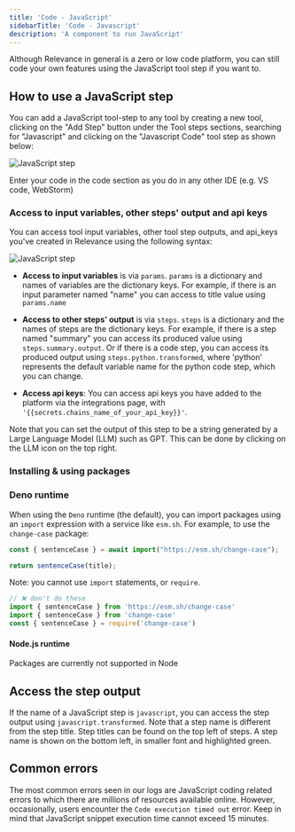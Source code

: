 ```yaml
---
title: 'Code - JavaScript'
sidebarTitle: 'Code - Javascript'
description: 'A component to run JavaScript'
---
```


Although Relevance in general is a zero or low code platform, you can still code your own features using the JavaScript tool step if you want to.

## How to use a JavaScript step

You can add a JavaScript tool-step to any tool by creating a new tool, clicking on the "Add Step" button under the Tool steps sections, searching for "Javascript" and clicking on the "Javascript Code" tool step as shown below:

![JavaScript step](/images/js-tool-step.png)

Enter your code in the code section as you do in any other IDE (e.g. VS code, WebStorm)

### Access to input variables, other steps' output and api keys

You can access tool input variables, other tool step outputs, and api_keys you've created in Relevance using the following syntax:

![JavaScript step](/images/js-accessing-data.png)

* **Access to input variables** is via `params`. `params` is a dictionary and names of variables are the dictionary keys. For example, 
if there is an input parameter named "name" you can access to title value using `params.name`

* **Access to other steps' output** is via `steps`. `steps` is a dictionary and the names of steps are the dictionary keys. For example, 
if there is a step named "summary" you can access its produced value using `steps.summary.output`.
Or if there is a code step, you can access its produced output using `steps.python.transformed`, where 'python' represents the default variable name for the python code step, which you can change.

* **Access api keys**: You can access api keys you have added to the platform via the integrations page, with `'{{secrets.chains_name_of_your_api_key}}'`.

Note that you can set the output of this step to be a string generated by a Large Language Model (LLM) such as GPT. This can be done
by clicking on the LLM icon on the top right.

### Installing & using packages

### Deno runtime

When using the `Deno` runtime (the default), you can import packages using an `import` expression with a service like `esm.sh`. For example, to use the `change-case` package:

```javascript
const { sentenceCase } = await import("https://esm.sh/change-case");

return sentenceCase(title);
```

<Note>Note: you cannot use `import` statements, or `require`.</Note>

```javascript
// ❌ don't do these
import { sentenceCase } from 'https://esm.sh/change-case'
import { sentenceCase } from 'change-case'
const { sentenceCase } = require('change-case')
```

#### Node.js runtime
Packages are currently not supported in Node

<Snippet file="components/tools/step-general.mdx" />

## Access the step output
If the name of a JavaScript step is `javascript`, you can access the step output using `javascript.transformed`.
Note that a step name is different from the step title. Step titles can be found on the top left
of steps. A step name is shown on the bottom left, in smaller font and highlighted green.

## Common errors
The most common errors seen in our logs are JavaScript coding related errors to which there are millions of resources available online.
However, occasionally, users encounter the `Code execution timed out` error. Keep in mind that JavaScript snippet execution time
cannot exceed 15 minutes.